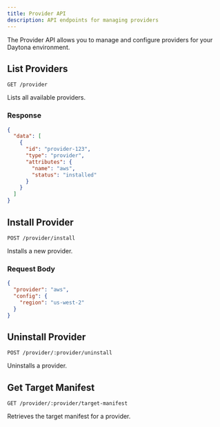```yaml
---
title: Provider API
description: API endpoints for managing providers
---
```


The Provider API allows you to manage and configure providers for your Daytona environment.

## List Providers

```http
GET /provider
```

Lists all available providers.

### Response

```json
{
  "data": [
    {
      "id": "provider-123",
      "type": "provider",
      "attributes": {
        "name": "aws",
        "status": "installed"
      }
    }
  ]
}
```

## Install Provider

```http
POST /provider/install
```

Installs a new provider.

### Request Body

```json
{
  "provider": "aws",
  "config": {
    "region": "us-west-2"
  }
}
```

## Uninstall Provider

```http
POST /provider/:provider/uninstall
```

Uninstalls a provider.

## Get Target Manifest

```http
GET /provider/:provider/target-manifest
```

Retrieves the target manifest for a provider.
